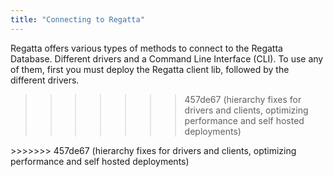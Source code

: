 ```yaml
---
title: "Connecting to Regatta"
---
```


Regatta offers various types of methods to connect to the Regatta Database. Different drivers and a Command Line Interface (CLI). To use any of them, first you must deploy the Regatta client lib, followed by the different drivers.

> > > > > > > 457de67 (hierarchy fixes for drivers and clients, optimizing performance and self hosted deployments)

<CardGroup cols={2}>
  <Card
    title="Regatta CLI"
    icon="square-terminal"
    href="/drivers-and-clients/regatta-cli/regatta-cli"
  ></Card>
  <Card
    title="Python"
    icon="python"
    href="/drivers-and-clients/drivers-support/python/python-drivers"
  ></Card>
  <Card
    title="Java"
    icon="java"
    href="/drivers-and-clients/drivers-support/java/jbdc-driver"
  ></Card>
  <Card
    title="JavaScript"
    icon="js"
    href="/drivers-and-clients/drivers-support/javascript/nodejs"
  ></Card>
</CardGroup>
>>>>>>> 457de67 (hierarchy fixes for drivers and clients, optimizing performance
and self hosted deployments)
